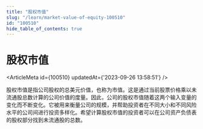 ```yaml
---
title: "股权市值"
slug: "/learn/market-value-of-equity-100510"
id: "100510"
hide_table_of_contents: true
---
```



# 股权市值

<ArticleMeta id={100510} updatedAt={'2023-09-26 13:58:51'} />
<div className='border-solid border-b border-t-0 my-4 border-[var(--ifm-color-gray-300)]' />

股权市值是指公司股权的总美元价值，也称为市值。这是通过当前股票价格乘以未流通股总数计算的公司价值的度量。因此，公司的股权市值随着这两个输入变量的变化而不断变化。它被用来衡量公司的规模，并帮助投资者在不同大小和不同风险水平的公司间进行投资多样化。希望计算股权市值的投资者可以在公司资产负债表的股权部分找到未流通股的总数。
